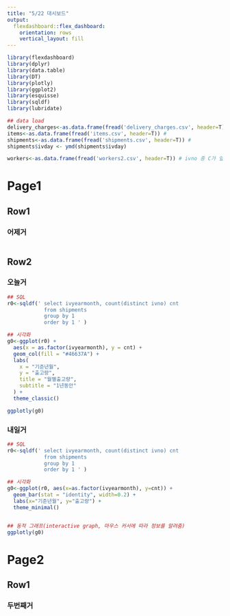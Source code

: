 ---
title: "5/22 대시보드"
output: 
  flexdashboard::flex_dashboard:
    orientation: rows
    vertical_layout: fill
---

```{r setup, include=FALSE}
library(flexdashboard)
library(dplyr) 
library(data.table)
library(DT)
library(plotly)
library(ggplot2)
library(esquisse)
library(sqldf)
library(lubridate)  

## data load 
delivery_charges<-as.data.frame(fread('delivery_charges.csv', header=T)) 
items<-as.data.frame(fread('items.csv', header=T)) # 
shipments<-as.data.frame(fread('shipments.csv', header=T)) # 
shipments$ivday <- ymd(shipments$ivday)

workers<-as.data.frame(fread('workers2.csv', header=T)) # ivno 중 C가 앞에 붙은건 취소건임, 하지만 기존 ivno와 연결되진 않음 C 

```


Page1
=======================================================================

Row1 
-----------------------------------------------------------------------

### 어제거 

```{r}

```


Row2{.tabset .tabset-fade}
-----------------------------------------------------------------------

### 오늘거 

```{r}
## SQL 
r0<-sqldf(' select ivyearmonth, count(distinct ivno) cnt 
            from shipments 
            group by 1
            order by 1 ' )

## 시각화 
g0<-ggplot(r0) +
  aes(x = as.factor(ivyearmonth), y = cnt) +
  geom_col(fill = "#46637A") +
  labs(
    x = "기준년월",
    y = "출고량",
    title = "월별출고량",
    subtitle = "1년동안"
  ) +
  theme_classic()

ggplotly(g0)
```

### 내일거 

```{r}
## SQL 
r0<-sqldf(' select ivyearmonth, count(distinct ivno) cnt 
            from shipments 
            group by 1
            order by 1 ' )

## 시각화 
g0<-ggplot(r0, aes(x=as.factor(ivyearmonth), y=cnt)) + 
  geom_bar(stat = "identity", width=0.2) +
  labs(x="기준년월", y="출고량") + 
  theme_minimal()


## 동적 그래프(interactive graph, 마우스 커서에 따라 정보를 알려줌) 
ggplotly(g0)
```




Page2
=======================================================================

Row1 
-----------------------------------------------------------------------

### 두번째거 

```{r}

```


